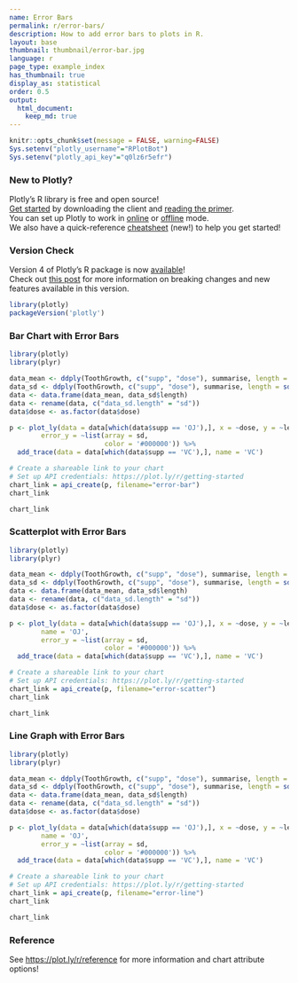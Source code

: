 ```yaml
---
name: Error Bars
permalink: r/error-bars/
description: How to add error bars to plots in R.
layout: base
thumbnail: thumbnail/error-bar.jpg
language: r
page_type: example_index
has_thumbnail: true
display_as: statistical
order: 0.5
output:
  html_document:
    keep_md: true
---
```


```r
knitr::opts_chunk$set(message = FALSE, warning=FALSE)
Sys.setenv("plotly_username"="RPlotBot")
Sys.setenv("plotly_api_key"="q0lz6r5efr")
```

### New to Plotly?

Plotly's R library is free and open source!<br>
[Get started](https://plot.ly/r/getting-started/) by downloading the client and [reading the primer](https://plot.ly/r/getting-started/).<br>
You can set up Plotly to work in [online](https://plot.ly/r/getting-started/#hosting-graphs-in-your-online-plotly-account) or [offline](https://plot.ly/r/offline/) mode.<br>
We also have a quick-reference [cheatsheet](https://images.plot.ly/plotly-documentation/images/r_cheat_sheet.pdf) (new!) to help you get started!

### Version Check

Version 4 of Plotly's R package is now [available](https://plot.ly/r/getting-started/#installation)!<br>
Check out [this post](http://moderndata.plot.ly/upgrading-to-plotly-4-0-and-above/) for more information on breaking changes and new features available in this version.
```r
library(plotly)
packageVersion('plotly')
```

### Bar Chart with Error Bars

```r
library(plotly)
library(plyr)

data_mean <- ddply(ToothGrowth, c("supp", "dose"), summarise, length = mean(len))
data_sd <- ddply(ToothGrowth, c("supp", "dose"), summarise, length = sd(len))
data <- data.frame(data_mean, data_sd$length)
data <- rename(data, c("data_sd.length" = "sd"))
data$dose <- as.factor(data$dose)

p <- plot_ly(data = data[which(data$supp == 'OJ'),], x = ~dose, y = ~length, type = 'bar', name = 'OJ',
        error_y = ~list(array = sd,
                        color = '#000000')) %>%
  add_trace(data = data[which(data$supp == 'VC'),], name = 'VC')

# Create a shareable link to your chart
# Set up API credentials: https://plot.ly/r/getting-started
chart_link = api_create(p, filename="error-bar")
chart_link
```

```r
chart_link
```

### Scatterplot with Error Bars

```r
library(plotly)
library(plyr)

data_mean <- ddply(ToothGrowth, c("supp", "dose"), summarise, length = mean(len))
data_sd <- ddply(ToothGrowth, c("supp", "dose"), summarise, length = sd(len))
data <- data.frame(data_mean, data_sd$length)
data <- rename(data, c("data_sd.length" = "sd"))
data$dose <- as.factor(data$dose)

p <- plot_ly(data = data[which(data$supp == 'OJ'),], x = ~dose, y = ~length, type = 'scatter', mode = 'markers',
        name = 'OJ',
        error_y = ~list(array = sd,
                        color = '#000000')) %>%
  add_trace(data = data[which(data$supp == 'VC'),], name = 'VC')

# Create a shareable link to your chart
# Set up API credentials: https://plot.ly/r/getting-started
chart_link = api_create(p, filename="error-scatter")
chart_link
```

```r
chart_link
```

### Line Graph with Error Bars

```r
library(plotly)
library(plyr)

data_mean <- ddply(ToothGrowth, c("supp", "dose"), summarise, length = mean(len))
data_sd <- ddply(ToothGrowth, c("supp", "dose"), summarise, length = sd(len))
data <- data.frame(data_mean, data_sd$length)
data <- rename(data, c("data_sd.length" = "sd"))
data$dose <- as.factor(data$dose)

p <- plot_ly(data = data[which(data$supp == 'OJ'),], x = ~dose, y = ~length, type = 'scatter', mode = 'lines+markers',
        name = 'OJ',
        error_y = ~list(array = sd,
                        color = '#000000')) %>%
  add_trace(data = data[which(data$supp == 'VC'),], name = 'VC')

# Create a shareable link to your chart
# Set up API credentials: https://plot.ly/r/getting-started
chart_link = api_create(p, filename="error-line")
chart_link
```

```r
chart_link
```

### Reference

See [https://plot.ly/r/reference](https://plot.ly/r/reference) for more information and chart attribute options!

